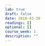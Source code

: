 ```yaml
---
lab: true
draft: false
date: 2018-03-30
readings: []
optional: []
course_week: 1
description: ""
---
```

